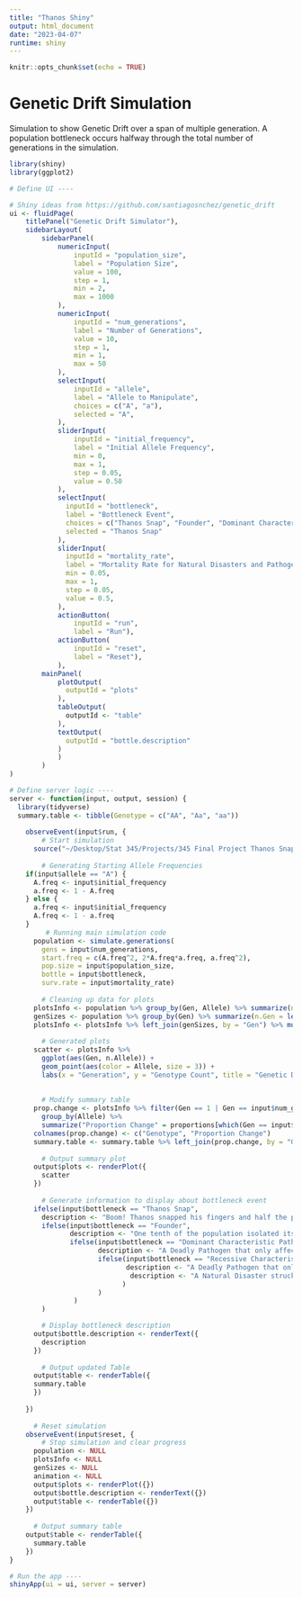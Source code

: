 ```yaml
---
title: "Thanos Shiny"
output: html_document
date: "2023-04-07"
runtime: shiny
---
```


```r
knitr::opts_chunk$set(echo = TRUE)
```

# Genetic Drift Simulation
Simulation to show Genetic Drift over a span of multiple generation. A population bottleneck occurs halfway through the total number of generations in the simulation. 

```r
library(shiny)
library(ggplot2)

# Define UI ----

# Shiny ideas from https://github.com/santiagosnchez/genetic_drift
ui <- fluidPage(
    titlePanel("Genetic Drift Simulator"),
    sidebarLayout(
        sidebarPanel(
            numericInput(
                inputId = "population_size", 
                label = "Population Size", 
                value = 100, 
                step = 1, 
                min = 2,
                max = 1000
            ), 
            numericInput(
                inputId = "num_generations",
                label = "Number of Generations",
                value = 10,
                step = 1,
                min = 1,
                max = 50
            ),
            selectInput(
                inputId = "allele",
                label = "Allele to Manipulate",
                choices = c("A", "a"),
                selected = "A",
            ),
            sliderInput(
                inputId = "initial_frequency", 
                label = "Initial Allele Frequency", 
                min = 0, 
                max = 1, 
                step = 0.05, 
                value = 0.50
            ), 
            selectInput(
              inputId = "bottleneck",
              label = "Bottleneck Event",
              choices = c("Thanos Snap", "Founder", "Dominant Characteristic Pathogen", "Recessive Characteristic Pathogen", "Natural Disaster"),
              selected = "Thanos Snap"
            ),
            sliderInput(
              inputId = "mortality_rate",
              label = "Mortality Rate for Natural Disasters and Pathogens",
              min = 0.05,
              max = 1,
              step = 0.05,
              value = 0.5,
            ),
            actionButton(
                inputId = "run", 
                label = "Run"), 
            actionButton(
                inputId = "reset", 
                label = "Reset"), 
            ),
        mainPanel(
            plotOutput(
              outputId = "plots"
            ),
            tableOutput(
              outputId <- "table"
            ),
            textOutput(
              outputId = "bottle.description"
            )
            )
        )
)

# Define server logic ----
server <- function(input, output, session) {
  library(tidyverse)
  summary.table <- tibble(Genotype = c("AA", "Aa", "aa"))
  
    observeEvent(input$run, {
        # Start simulation
      source("~/Desktop/Stat 345/Projects/345 Final Project Thanos Snap/FinalFunctions.R")
      
        # Generating Starting Allele Frequencies
    if(input$allele == "A") {
      A.freq <- input$initial_frequency
      a.freq <- 1 - A.freq
    } else {
      a.freq <- input$initial_frequency
      A.freq <- 1 - a.freq
    }
         # Running main simulation code
      population <- simulate.generations(
        gens = input$num_generations, 
        start.freq = c(A.freq^2, 2*A.freq*a.freq, a.freq^2), 
        pop.size = input$population_size, 
        bottle = input$bottleneck, 
        surv.rate = input$mortality_rate)
      
        # Cleaning up data for plots
      plotsInfo <- population %>% group_by(Gen, Allele) %>% summarize(n.Allele = length(Allele))
      genSizes <- population %>% group_by(Gen) %>% summarize(n.Gen = length(Gen))
      plotsInfo <- plotsInfo %>% left_join(genSizes, by = "Gen") %>% mutate(proportions = n.Allele/n.Gen)
      
        # Generated plots
      scatter <- plotsInfo %>%
        ggplot(aes(Gen, n.Allele)) + 
        geom_point(aes(color = Allele, size = 3)) + 
        labs(x = "Generation", y = "Genotype Count", title = "Genetic Drift Simulation", color = "Genotype", size = "")
      
      
        # Modify summary table
      prop.change <- plotsInfo %>% filter(Gen == 1 | Gen == input$num_generations) %>% 
        group_by(Allele) %>% 
        summarize("Proportion Change" = proportions[which(Gen == input$num_generations)] - proportions[which(Gen == 1)])
      colnames(prop.change) <- c("Genotype", "Proportion Change")
      summary.table <- summary.table %>% left_join(prop.change, by = "Genotype")
      
        # Output summary plot
      output$plots <- renderPlot({
        scatter
      })
      
        # Generate information to display about bottleneck event
      ifelse(input$bottleneck == "Thanos Snap", 
        description <- "Boom! Thanos snapped his fingers and half the population has been wiped out!",
        ifelse(input$bottleneck == "Founder", 
               description <- "One tenth of the population isolated itself and repopulated.",
               ifelse(input$bottleneck == "Dominant Characteristic Pathogen",
                      description <- "A Deadly Pathogen that only affects those with the dominant characteristic is introduced into the population! Only those with genotype AA or Aa affected.",
                      ifelse(input$bottleneck == "Recessive Characteristic Pathogen",
                             description <- "A Deadly Pathogen that only affects those with the recessive characteristic is introduced into the population! Only those with genotype aa affected.", 
                              description <- "A Natural Disaster struck the area that the population resides and wiped out a portion of the population!"
                            )
                      )
                )
        )

        # Display bottleneck description
      output$bottle.description <- renderText({
        description
      })
        
        # Output updated Table
      output$table <- renderTable({
      summary.table
      })
      
    })
    
      # Reset simulation
    observeEvent(input$reset, {
        # Stop simulation and clear progress
      population <- NULL
      plotsInfo <- NULL
      genSizes <- NULL
      animation <- NULL
      output$plots <- renderPlot({})
      output$bottle.description <- renderText({})
      output$table <- renderTable({})
    })
    
      # Output summary table
    output$table <- renderTable({
      summary.table
    })
}

# Run the app ----
shinyApp(ui = ui, server = server)



```





